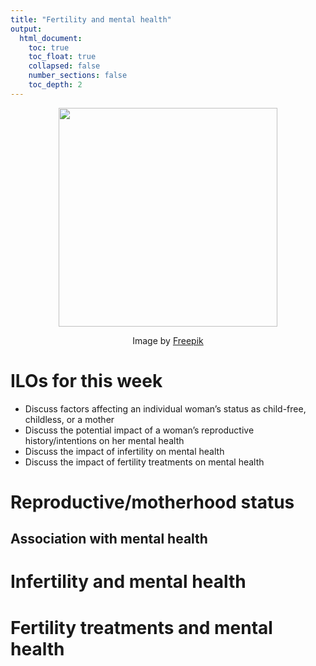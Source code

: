 ```yaml
---
title: "Fertility and mental health"
output:
  html_document:
    toc: true
    toc_float: true
    collapsed: false
    number_sections: false
    toc_depth: 2
---
```

<center>
![](images/fertility.jpg){width=350px}

Image by <a href="https://www.freepik.com/free-vector/hand-drawn-flat-design-ivf-illustration_27596558.htm#query=ivf&position=33&from_view=keyword">Freepik</a>
</center>

# ILOs for this week

- Discuss factors affecting an individual woman's status as child-free, childless, or a mother
- Discuss the potential impact of a woman's reproductive history/intentions on her mental health
- Discuss the impact of infertility on mental health
- Discuss the impact of fertility treatments on mental health


# Reproductive/motherhood status

## Association with mental health

# Infertility and mental health

# Fertility treatments and mental health